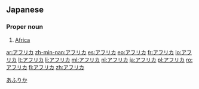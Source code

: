 ==Japanese==

===Proper noun===
{{ja-pos|ka|proper|hira=あふりか|rom=afurika|hidx=あふりか}}

# [[Africa]]

[[Category:ja:Continents|あふりか]]

[[ar:アフリカ]]
[[zh-min-nan:アフリカ]]
[[es:アフリカ]]
[[eo:アフリカ]]
[[fr:アフリカ]]
[[lo:アフリカ]]
[[lt:アフリカ]]
[[li:アフリカ]]
[[ml:アフリカ]]
[[nl:アフリカ]]
[[ja:アフリカ]]
[[pl:アフリカ]]
[[ro:アフリカ]]
[[fi:アフリカ]]
[[zh:アフリカ]]